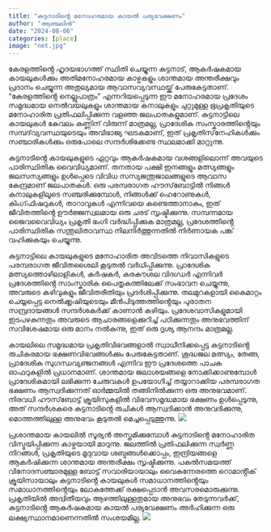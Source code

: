 ```yaml
---
title: "കുട്ടനാടിൻ്റെ മനോഹരമായ കായൽ പര്യവേക്ഷണം"
author: "ആഞ്ചലിൻ"
date: "2024-08-06"
categories: [place]
image: "net.jpg"
---
```


കേരളത്തിൻ്റെ ഹൃദയഭാഗത്ത് സ്ഥിതി ചെയ്യുന്ന കുട്ടനാട്, ആകർഷകമായ കായലുകൾക്കും അതിമനോഹരമായ കാഴ്ചകളും ശാന്തമായ അന്തരീക്ഷവും പ്രദാനം ചെയ്യുന്ന അതുല്യമായ ആവാസവ്യവസ്ഥയ്ക്ക് പേരുകേട്ടതാണ്. "കേരളത്തിൻ്റെ നെല്ലുപാത്രം" എന്നറിയപ്പെടുന്ന ഈ മനോഹരമായ പ്രദേശം സമൃദ്ധമായ നെൽവയലുകളും ശാന്തമായ കനാലുകളും ചുറ്റുമുള്ള ഭൂപ്രകൃതിയുടെ മനോഹാരിത പ്രതിഫലിപ്പിക്കുന്ന വളഞ്ഞ ജലപാതകളുമാണ്. കുട്ടനാട്ടിലെ കായലുകൾ കേവലം കണ്ണിന് വിരുന്ന് മാത്രമല്ല, പ്രാദേശിക സംസ്കാരത്തിൻ്റെയും സമ്പദ്‌വ്യവസ്ഥയുടെയും അവിഭാജ്യ ഘടകമാണ്, ഇത് പ്രകൃതിസ്‌നേഹികൾക്കും സഞ്ചാരികൾക്കും ഒരുപോലെ സന്ദർശിക്കേണ്ട സ്ഥലമാക്കി മാറ്റുന്നു.

കുട്ടനാടിൻ്റെ കായലുകളുടെ ഏറ്റവും ആകർഷകമായ വശങ്ങളിലൊന്ന് അവയുടെ പാരിസ്ഥിതിക വൈവിധ്യമാണ്. തനതായ പക്ഷി ഇനങ്ങളും മത്സ്യങ്ങളും ജലസസ്യങ്ങളും ഉൾപ്പെടെ വിവിധ സസ്യജന്തുജാലങ്ങളുടെ ആവാസ കേന്ദ്രമാണ് ജലപാതകൾ. ഒരു പരമ്പരാഗത ഹൗസ്‌ബോട്ടിൽ നിങ്ങൾ കനാലുകളിലൂടെ സഞ്ചരിക്കുമ്പോൾ, നിങ്ങൾക്ക് ഹെറോണുകൾ, കിംഗ്ഫിഷറുകൾ, താറാവുകൾ എന്നിവയെ കണ്ടെത്താനാകും, ഇത് ജീവിതത്തിൻ്റെ ഊർജ്ജസ്വലമായ ഒരു ചരട് സൃഷ്ടിക്കുന്നു. സമ്പന്നമായ ജൈവവൈവിധ്യം പ്രകൃതി ഭംഗി വർദ്ധിപ്പിക്കുക മാത്രമല്ല, പ്രദേശത്തിൻ്റെ പാരിസ്ഥിതിക സന്തുലിതാവസ്ഥ നിലനിർത്തുന്നതിൽ നിർണായക പങ്ക് വഹിക്കുകയും ചെയ്യുന്നു.

കുട്ടനാട്ടിലെ കായലുകളുടെ മനോഹാരിത അവിടത്തെ നിവാസികളുടെ പരമ്പരാഗത ജീവിതശൈലി കൂടുതൽ വർധിപ്പിക്കുന്നു. പ്രാദേശിക മത്സ്യത്തൊഴിലാളികൾ, കർഷകർ, കരകൗശല വിദഗ്ധർ എന്നിവർ പ്രദേശത്തിൻ്റെ സാംസ്കാരിക പൈതൃകത്തിലേക്ക് സംഭാവന ചെയ്യുന്നു, അവരുടെ കഴിവുകളും ജീവിതരീതിയും പ്രദർശിപ്പിക്കുന്നു. തലമുറകളായി കൈമാറ്റം ചെയ്യപ്പെട്ട നെൽക്കൃഷിയുടെയും മീൻപിടുത്തത്തിൻ്റെയും പുരാതന സമ്പ്രദായങ്ങൾ സന്ദർശകർക്ക് കാണാൻ കഴിയും. പ്രദേശവാസികളുമായി ഇടപഴകുന്നതും അവരുടെ ആചാരങ്ങളെക്കുറിച്ച് പഠിക്കുന്നതും അനുഭവത്തിന് സവിശേഷമായ ഒരു മാനം നൽകുന്നു, ഇത് ഒരു ദൃശ്യ ആനന്ദം മാത്രമല്ല.

കായലിലെ സമൃദ്ധമായ പ്രകൃതിവിഭവങ്ങളാൽ സ്വാധീനിക്കപ്പെട്ട കുട്ടനാടിൻ്റെ രുചികരമായ ഭക്ഷണവിഭവങ്ങൾക്കും പേരുകേട്ടതാണ്. ശുദ്ധജല മത്സ്യം, തേങ്ങ, പ്രാദേശിക സുഗന്ധവ്യഞ്ജനങ്ങൾ എന്നിവ ഈ പ്രദേശത്തെ പാചക ഓഫറുകളിൽ പ്രധാനമാണ്. ശാന്തമായ ജലാശയങ്ങളെ നോക്കിക്കാണുമ്പോൾ പ്രാദേശികമായി ലഭിക്കുന്ന ചേരുവകൾ ഉപയോഗിച്ച് തയ്യാറാക്കിയ പരമ്പരാഗത ഭക്ഷണം ആസ്വദിക്കുന്നത് ഓർമ്മയിൽ തങ്ങിനിൽക്കുന്ന ഒരു അനുഭവമാണ്. നിരവധി ഹൗസ്‌ബോട്ട് ക്രൂയിസുകളിൽ വിഭവസമൃദ്ധമായ ഭക്ഷണം ഉൾപ്പെടുന്നു, അത് സന്ദർശകരെ കുട്ടനാടിൻ്റെ രുചികൾ ആസ്വദിക്കാൻ അനുവദിക്കുന്നു, മൊത്തത്തിലുള്ള അനുഭവം കൂടുതൽ മെച്ചപ്പെടുത്തുന്നു.
![](boat.jpg)

പ്രശാന്തമായ കായലിൽ സൂര്യൻ അസ്തമിക്കുമ്പോൾ കുട്ടനാടിൻ്റെ മനോഹാരിത വിസ്മയിപ്പിക്കുന്ന കാഴ്ചയായി മാറുന്നു. ജലത്തിൽ പ്രതിഫലിക്കുന്ന സ്വർണ്ണ നിറങ്ങൾ, പ്രകൃതിയുടെ മൃദുവായ ശബ്ദങ്ങൾക്കൊപ്പം, ഇന്ദ്രിയങ്ങളെ ആകർഷിക്കുന്ന ശാന്തമായ അന്തരീക്ഷം സൃഷ്ടിക്കുന്നു. പകൽസമയത്ത് വിനോദസഞ്ചാരമുള്ള ബോട്ട് സവാരിയായാലും വൈകുന്നേരത്തെ റൊമാൻ്റിക് ക്രൂയിസായാലും കുട്ടനാടിൻ്റെ കായലുകൾ സമാധാനത്തിൻ്റെയും സമാധാനത്തിൻ്റെയും ലോകത്തേക്ക് രക്ഷപ്പെടാൻ അവസരമൊരുക്കുന്നു. പ്രകൃതിയിൽ അദ്വിതീയവും ആഴത്തിലുള്ളതുമായ അനുഭവം തേടുന്നവർക്ക്, കുട്ടനാടിൻ്റെ ആകർഷകമായ കായൽ പര്യവേക്ഷണം അർഹിക്കുന്ന ഒരു ലക്ഷ്യസ്ഥാനമാണെന്നതിൽ സംശയമില്ല.
![](sky.jpg)

